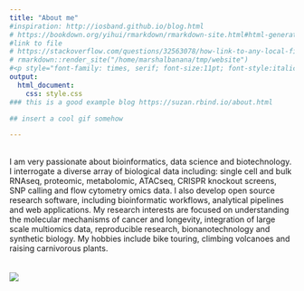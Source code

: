 ```yaml
---
title: "About me"
#inspiration: http://iosband.github.io/blog.html
# https://bookdown.org/yihui/rmarkdown/rmarkdown-site.html#html-generation
#link to file
# https://stackoverflow.com/questions/32563078/how-link-to-any-local-file-with-markdown-syntax
# rmarkdown::render_site("/home/marshalbanana/tmp/website")
#<p style="font-family: times, serif; font-size:11pt; font-style:italic">
output:
  html_document:
    css: style.css
### this is a good example blog https://suzan.rbind.io/about.html

## insert a cool gif somehow

---
```

<br/>
I am very passionate about bioinformatics, data science and biotechnology. I
interrogate a diverse array of biological data including: single cell and bulk
RNAseq, proteomic, metabolomic, ATACseq, CRISPR knockout screens, SNP calling
and flow cytometry omics data. I also develop open source research software,
including bioinformatic workflows, analytical pipelines and web applications. My
research interests are focused on understanding the molecular mechanisms of
cancer and longevity, integration of large scale multiomics data, reproducible
research, bionanotechnology and synthetic biology. My hobbies include bike
touring, climbing volcanoes and raising carnivorous plants.
<br/>
<br/>
<br/>
![](./mountain.jpg)

